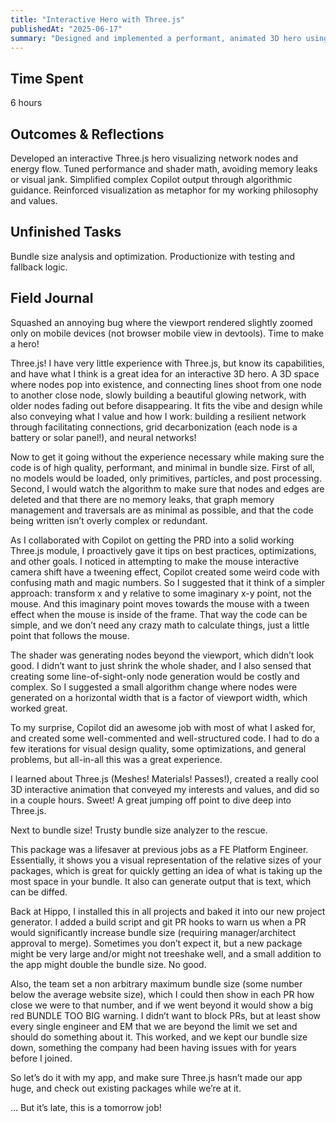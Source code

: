 ```yaml
---
title: "Interactive Hero with Three.js"
publishedAt: "2025-06-17"
summary: "Designed and implemented a performant, animated 3D hero using primitives in Three.js to convey neural and renewable energy network metaphors."
---
```


## Time Spent
6 hours

## Outcomes & Reflections
Developed an interactive Three.js hero visualizing network nodes and energy flow.
Tuned performance and shader math, avoiding memory leaks or visual jank.
Simplified complex Copilot output through algorithmic guidance.
Reinforced visualization as metaphor for my working philosophy and values.

## Unfinished Tasks
Bundle size analysis and optimization.
Productionize with testing and fallback logic.

## Field Journal

Squashed an annoying bug where the viewport rendered slightly zoomed only on mobile devices (not browser mobile view in devtools). Time to make a hero!

Three.js! I have very little experience with Three.js, but know its capabilities, and have what I think is a great idea for an interactive 3D hero. A 3D space where nodes pop into existence, and connecting lines shoot from one node to another close node, slowly building a beautiful glowing network, with older nodes fading out before disappearing. It fits the vibe and design while also conveying what I value and how I work: building a resilient network through facilitating connections, grid decarbonization (each node is a battery or solar panel!), and neural networks!

Now to get it going without the experience necessary while making sure the code is of high quality, performant, and minimal in bundle size. First of all, no models would be loaded, only primitives, particles, and post processing. Second, I would watch the algorithm to make sure that nodes and edges are deleted and that there are no memory leaks, that graph memory management and traversals are as minimal as possible, and that the code being written isn’t overly complex or redundant.

As I collaborated with Copilot on getting the PRD into a solid working Three.js module, I proactively gave it tips on best practices, optimizations, and other goals. I noticed in attempting to make the mouse interactive camera shift have a tweening effect, Copilot created some weird code with confusing math and magic numbers. So I suggested that it think of a simpler approach: transform x and y relative to some imaginary x-y point, not the mouse. And this imaginary point moves towards the mouse with a tween effect when the mouse is inside of the frame. That way the code can be simple, and we don’t need any crazy math to calculate things, just a little point that follows the mouse.

The shader was generating nodes beyond the viewport, which didn’t look good. I didn’t want to just shrink the whole shader, and I also sensed that creating some line-of-sight-only node generation would be costly and complex. So I suggested a small algorithm change where nodes were generated on a horizontal width that is a factor of viewport width, which worked great.

To my surprise, Copilot did an awesome job with most of what I asked for, and created some well-commented and well-structured code. I had to do a few iterations for visual design quality, some optimizations, and general problems, but all-in-all this was a great experience.

I learned about Three.js (Meshes! Materials! Passes!), created a really cool 3D interactive animation that conveyed my interests and values, and did so in a couple hours. Sweet! A great jumping off point to dive deep into Three.js.

Next to bundle size! Trusty bundle size analyzer to the rescue.

This package was a lifesaver at previous jobs as a FE Platform Engineer. Essentially, it shows you a visual representation of the relative sizes of your packages, which is great for quickly getting an idea of what is taking up the most space in your bundle. It also can generate output that is text, which can be diffed.

Back at Hippo, I installed this in all projects and baked it into our new project generator. I added a build script and git PR hooks to warn us when a PR would significantly increase bundle size (requiring manager/architect approval to merge). Sometimes you don’t expect it, but a new package might be very large and/or might not treeshake well, and a small addition to the app might double the bundle size. No good.

Also, the team set a non arbitrary maximum bundle size (some number below the average website size), which I could then show in each PR how close we were to that number, and if we went beyond it would show a big red BUNDLE TOO BIG warning. I didn’t want to block PRs, but at least show every single engineer and EM that we are beyond the limit we set and should do something about it. This worked, and we kept our bundle size down, something the company had been having issues with for years before I joined.

So let’s do it with my app, and make sure Three.js hasn’t made our app huge, and check out existing packages while we’re at it.

… But it’s late, this is a tomorrow job!
